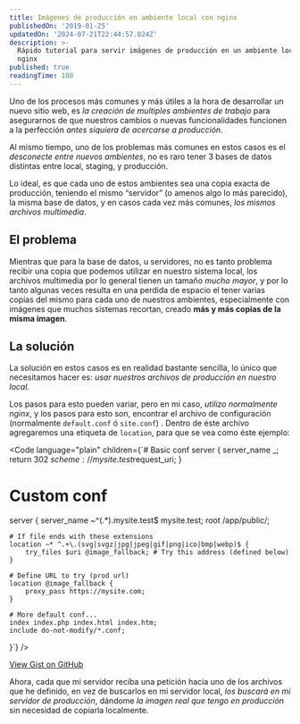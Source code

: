 ```yaml
---
title: Imágenes de producción en ambiente local con nginx
publishedOn: '2019-01-25'
updatedOn: '2024-07-21T22:44:57.024Z'
description: >-
  Rápido tutorial para servir imágenes de producción en un ambiente local con
  nginx
published: true
readingTime: 180
---
```



Uno de los procesos más comunes y más útiles a la hora de desarrollar un nuevo
sitio web, es _la creación de multiples ambientes de trabajo_ para asegurarnos de
que nuestros cambios o nuevas funcionalidades funcionen a la perfección _antes
siquiera de acercarse a producción_.

Al mismo tiempo, uno de los problemas más comunes en estos casos es el _desconecte
entre nuevos ambientes_, no es raro tener 3 bases de datos distintas entre local,
staging, y producción.

Lo ideal, es que cada uno de estos ambientes sea una copia exacta de producción,
teniendo el mismo “servidor” (o amenos algo lo más parecido), la misma base de datos,
y en casos cada vez más comunes, _los mismos archivos multimedia_.

## El problema

Mientras que para la base de datos, u servidores, no es tanto problema recibir
una copia que podemos utilizar en nuestro sistema local, los archivos multimedia
por lo general tienen un tamaño _mucho mayor_, y por lo tanto algunas veces resulta
en una perdida de espacio el tener varias copias del mismo para cada uno de nuestros
ambientes, especialmente con imágenes que muchos sistemas recortan, creado **más y
más copias de la misma imagen**.

## La solución

La solución en estos casos es en realidad bastante sencilla, lo único que necesitamos
hacer es: _usar nuestros archivos de producción en nuestro local_.

Los pasos para esto pueden variar, pero en mi caso, _utilizo normalmente nginx_,
y los pasos para esto son, encontrar el archivo de configuración (normalmente `default.conf`
ó `site.conf`) . Dentro de éste archivo agregaremos una etiqueta de `location`,
para que se vea como éste ejemplo:

<Code
    language="plain"
    children={`# Basic conf
server {
	server_name  _;
	return 302 $scheme://mysite.test$request_uri;
}

# Custom conf

server {
server_name ~^(.\*)\.mysite\.test$ mysite.test;
root /app/public/;

    # If file ends with these extensions
    location ~* ^.+\.(svg|svgz|jpg|jpeg|gif|png|ico|bmp|webp)$ {
    	try_files $uri @image_fallback; # Try this address (defined below)
    }

    # Define URL to try (prod url)
    location @image_fallback {
    	proxy_pass https://mysite.com;
    }

    # More default conf...
    index index.php index.html index.htm;
    include do-not-modify/*.conf;

}`}
/>

[View Gist on GitHub](https://gist.github.com/emeaguiar/aa8998e75094197f9a8197073ac936eb)

Ahora, cada que mi servidor reciba una petición hacia uno de los archivos que he
definido, en vez de buscarlos en mi servidor local, _los buscará en mi servidor
de producción_, dándome _la imagen real que tengo en producción_ sin necesidad de
copiarla localmente.
